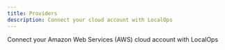 ```yaml
---
title: Providers
description: Connect your cloud account with LocalOps
---
```


<CardGroup cols={2}>
  <Card
    title="Amazon Web Services (AWS)"
    icon="link"
    href="/connecting-your-cloud/aws"
  >
    Connect your Amazon Web Services (AWS) cloud account with LocalOps
  </Card>
</CardGroup>
